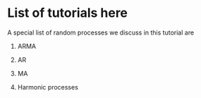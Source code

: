 # List of tutorials here

A special list of random processes we discuss in this tutorial are

1.  ARMA

2.  AR

3.  MA

4.  Harmonic processes
